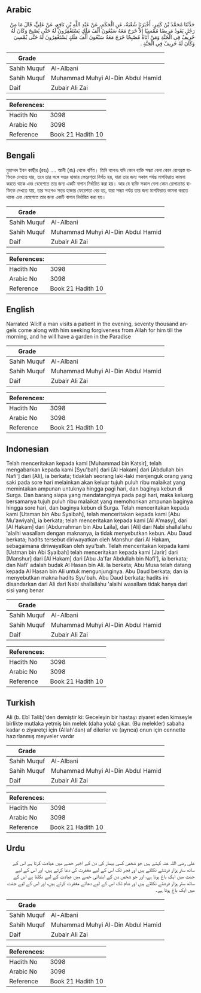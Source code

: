 ## Arabic


<div dir="rtl" lang="ar" style={{fontSize:'larger',backgroundColor:'#f8f9fa',padding:20}}>
حَدَّثَنَا مُحَمَّدُ بْنُ كَثِيرٍ، أَخْبَرَنَا شُعْبَةُ، عَنِ الْحَكَمِ، عَنْ عَبْدِ اللَّهِ بْنِ نَافِعٍ، عَنْ عَلِيٍّ، قَالَ مَا مِنْ رَجُلٍ يَعُودُ مَرِيضًا مُمْسِيًا إِلاَّ خَرَجَ مَعَهُ سَبْعُونَ أَلْفَ مَلَكٍ يَسْتَغْفِرُونَ لَهُ حَتَّى يُصْبِحَ وَكَانَ لَهُ خَرِيفٌ فِي الْجَنَّةِ وَمَنْ أَتَاهُ مُصْبِحًا خَرَجَ مَعَهُ سَبْعُونَ أَلْفَ مَلَكٍ يَسْتَغْفِرُونَ لَهُ حَتَّى يُمْسِيَ وَكَانَ لَهُ خَرِيفٌ فِي الْجَنَّةِ ‏.‏
</div>
<div style={{backgroundColor:'#f8f9fa',padding:20, marginBottom: 10}}><table> <thead> <tr> <th>Grade</th> <th></th> </tr> </thead> <tbody> <tr><td>Sahih Muquf</td><td>Al-Albani</td></tr><tr><td>Sahih Muquf</td><td>Muhammad Muhyi Al-Din Abdul Hamid</td></tr><tr><td>Daif</td><td>Zubair Ali Zai</td></tr></tbody></table><table> <thead> <tr> <th>References:</th> <th></th> </tr> </thead> <tbody><tr><td>Hadith No</td><td>3098</td></tr><tr><td>Arabic No</td><td>3098</td></tr><tr><td>Reference</td><td>Book 21 Hadith 10</td></tr></tbody></table></div>

## Bengali


<div dir="ltr" lang="bn" style={{fontSize:'larger',backgroundColor:'#f8f9fa',padding:20}}>
মুহাম্মদ ইবন কাছীর (রহঃ) .... আলী (রাঃ) থেকে বর্ণিত। তিনি বলেনঃ যদি কোন ব্যক্তি সন্ধ্যা বেলা কোন রোগগ্রস্ত ব্যক্তিকে দেখতে যায়, তবে তার সঙ্গে সত্তর হাজার ফেরেশ্‌তা নির্গত হয়, যারা তার জন্য সকাল পর্যন্ত মাগফিরাত কামনা করতে থাকে এবং বেহেশতে তার জন্য একটি বাগান নির্ধারিত করা হয়। আর যে ব্যক্তি সকাল বেলা কোন রোগাক্রান্ত ব্যক্তিকে দেখতে যায়, তার সংগেও সত্তর হাজার ফেরেশতা বের হয়, যারা সন্ধ্যা পর্যন্ত তার জন্য মাগফিরাত কামনা করতে থাকে এবং বেহেশতে তার জন্য একটি বাগান নির্ধারিত করা হয়।
</div>
<div style={{backgroundColor:'#f8f9fa',padding:20, marginBottom: 10}}><table> <thead> <tr> <th>Grade</th> <th></th> </tr> </thead> <tbody> <tr><td>Sahih Muquf</td><td>Al-Albani</td></tr><tr><td>Sahih Muquf</td><td>Muhammad Muhyi Al-Din Abdul Hamid</td></tr><tr><td>Daif</td><td>Zubair Ali Zai</td></tr></tbody></table><table> <thead> <tr> <th>References:</th> <th></th> </tr> </thead> <tbody><tr><td>Hadith No</td><td>3098</td></tr><tr><td>Arabic No</td><td>3098</td></tr><tr><td>Reference</td><td>Book 21 Hadith 10</td></tr></tbody></table></div>

## English


<div dir="ltr" lang="en" style={{fontSize:'larger',backgroundColor:'#f8f9fa',padding:20}}>
Narrated 'Ali:If a man visits a patient in the evening, seventy thousand angels come along with him seeking forgiveness from Allah for him till the morning, and he will have a garden in the Paradise
</div>
<div style={{backgroundColor:'#f8f9fa',padding:20, marginBottom: 10}}><table> <thead> <tr> <th>Grade</th> <th></th> </tr> </thead> <tbody> <tr><td>Sahih Muquf</td><td>Al-Albani</td></tr><tr><td>Sahih Muquf</td><td>Muhammad Muhyi Al-Din Abdul Hamid</td></tr><tr><td>Daif</td><td>Zubair Ali Zai</td></tr></tbody></table><table> <thead> <tr> <th>References:</th> <th></th> </tr> </thead> <tbody><tr><td>Hadith No</td><td>3098</td></tr><tr><td>Arabic No</td><td>3098</td></tr><tr><td>Reference</td><td>Book 21 Hadith 10</td></tr></tbody></table></div>

## Indonesian


<div dir="ltr" lang="id" style={{fontSize:'larger',backgroundColor:'#f8f9fa',padding:20}}>
Telah menceritakan kepada kami [Muhammad bin Katsir], telah mengabarkan kepada kami [Syu'bah] dari [Al Hakam] dari [Abdullah bin Nafi'] dari [Ali], ia berkata; tidaklah seorang laki-laki menjenguk orang yang saki pada sore hari melainkan akan keluar tujuh puluh ribu malaikat yang memintakan ampunan untuknya hingga pagi hari, dan baginya kebun di Surga. Dan barang siapa yang mendatanginya pada pagi hari, maka keluarg bersamanya tujuh puluh ribu malaikat yang memohonkan ampunan baginya hingga sore hari, dan baginya kebun di Surga. Telah menceritakan kepada kami [Utsman bin Abu Syaibah], telah menceritakan kepada kami [Abu Mu'awiyah], ia berkata; telah menceritakan kepada kami [Al A'masy], dari [Al Hakam] dari [Abdurrahman bin Abu Laila], dari [Ali] dari Nabi shallallahu 'alaihi wasallam dengan maknanya, ia tidak menyebutkan kebun. Abu Daud berkata; hadits tersebut diriwayatkan oleh Manshur dari Al Hakam, sebagaimana diriwayatkan oleh syu'bah. Telah menceritakan kepada kami [Ustman bin Abi Syaibah] telah menceritakan kepada kami [Jarir] dari [Manshur] dari [Al Hakam] dari [Abu Ja'far Abdullah bin Nafi'], ia berkata; dan Nafi' adalah budak Al Hasan bin Ali. Ia berkata; Abu Musa telah datang kepada Al Hasan bin Ali untuk mengunjunginya. Abu Daud berkata; dan ia menyebutkan makna hadits Syu'bah. Abu Daud berkata; hadits ini disandarkan dari Ali dari Nabi shallallahu 'alaihi wasallam tidak hanya dari sisi yang benar
</div>
<div style={{backgroundColor:'#f8f9fa',padding:20, marginBottom: 10}}><table> <thead> <tr> <th>Grade</th> <th></th> </tr> </thead> <tbody> <tr><td>Sahih Muquf</td><td>Al-Albani</td></tr><tr><td>Sahih Muquf</td><td>Muhammad Muhyi Al-Din Abdul Hamid</td></tr><tr><td>Daif</td><td>Zubair Ali Zai</td></tr></tbody></table><table> <thead> <tr> <th>References:</th> <th></th> </tr> </thead> <tbody><tr><td>Hadith No</td><td>3098</td></tr><tr><td>Arabic No</td><td>3098</td></tr><tr><td>Reference</td><td>Book 21 Hadith 10</td></tr></tbody></table></div>

## Turkish


<div dir="ltr" lang="tr" style={{fontSize:'larger',backgroundColor:'#f8f9fa',padding:20}}>
Ali (b. Ebî Talib)'den demiştir ki: Geceleyin bir hastayı ziyaret eden kimseyle birlikte mutlaka yetmiş bin melek (daha yola) çıkar. (Bu melekler) sabaha kadar o ziyaretçi için (Allah'dan) af dilerler ve (ayrıca) onun için cennette hazırlanmış meyveler vardır
</div>
<div style={{backgroundColor:'#f8f9fa',padding:20, marginBottom: 10}}><table> <thead> <tr> <th>Grade</th> <th></th> </tr> </thead> <tbody> <tr><td>Sahih Muquf</td><td>Al-Albani</td></tr><tr><td>Sahih Muquf</td><td>Muhammad Muhyi Al-Din Abdul Hamid</td></tr><tr><td>Daif</td><td>Zubair Ali Zai</td></tr></tbody></table><table> <thead> <tr> <th>References:</th> <th></th> </tr> </thead> <tbody><tr><td>Hadith No</td><td>3098</td></tr><tr><td>Arabic No</td><td>3098</td></tr><tr><td>Reference</td><td>Book 21 Hadith 10</td></tr></tbody></table></div>

## Urdu


<div dir="rtl" lang="ur" style={{fontSize:'larger',backgroundColor:'#f8f9fa',padding:20}}>
علی رضی اللہ عنہ کہتے ہیں جو شخص کسی بیمار کی دن کے اخیر حصے میں عیادت کرتا ہے اس کے ساتھ ستر ہزار فرشتے نکلتے ہیں اور فجر تک اس کے لیے مغفرت کی دعا کرتے ہیں، اور اس کے لیے جنت میں ایک باغ ہوتا ہے، اور جو شخص دن کے ابتدائی حصے میں عیادت کے لیے نکلتا ہے اس کے ساتھ ستر ہزار فرشتے نکلتے ہیں اور شام تک اس کے لیے دعائے مغفرت کرتے ہیں، اور اس کے لیے جنت میں ایک باغ ہوتا ہے۔
</div>
<div style={{backgroundColor:'#f8f9fa',padding:20, marginBottom: 10}}><table> <thead> <tr> <th>Grade</th> <th></th> </tr> </thead> <tbody> <tr><td>Sahih Muquf</td><td>Al-Albani</td></tr><tr><td>Sahih Muquf</td><td>Muhammad Muhyi Al-Din Abdul Hamid</td></tr><tr><td>Daif</td><td>Zubair Ali Zai</td></tr></tbody></table><table> <thead> <tr> <th>References:</th> <th></th> </tr> </thead> <tbody><tr><td>Hadith No</td><td>3098</td></tr><tr><td>Arabic No</td><td>3098</td></tr><tr><td>Reference</td><td>Book 21 Hadith 10</td></tr></tbody></table></div>